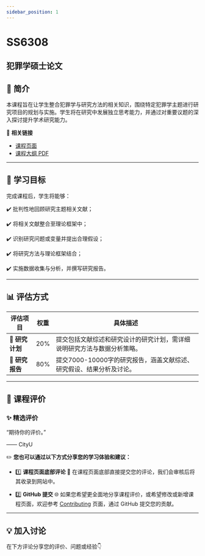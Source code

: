 ```yaml
---
sidebar_position: 1
---
```


# SS6308
## 犯罪学硕士论文

## **📘 简介**
本课程旨在让学生整合犯罪学与研究方法的相关知识，围绕特定犯罪学主题进行研究项目的规划与实施。学生将在研究中发展独立思考能力，并通过对重要议题的深入探讨提升学术研究能力。

🔗 **相关链接**
- [课程页面](https://www.cityu.edu.hk/catalogue/pg/202425/course/SS6308.htm)
- [课程大纲 PDF](https://www.cityu.edu.hk/catalogue/pg/202425/course/SS6308.pdf)

---

## **🎯 学习目标**

完成课程后，学生将能够：

✔️ 批判性地回顾研究主题相关文献；

✔️ 将相关文献整合至理论框架中；

✔️ 识别研究问题或变量并提出合理假设；

✔️ 将研究方法与理论框架结合；

✔️ 实施数据收集与分析，并撰写研究报告。

---

## **📊 评估方式**

| **评估项目**             | **权重** | **具体描述**                                                                                       |
|------------------------|---------|---------------------------------------------------------------------------------------------------|
| **📄 研究计划**          | 20%     | 提交包括文献综述和研究设计的研究计划，需详细说明研究方法与数据分析策略。                                                 |
| **📄 研究报告**          | 80%     | 提交7000-10000字的研究报告，涵盖文献综述、研究假设、结果分析及讨论。                                                  |

---

## **💬 课程评价**

### ✨ **精选评价**
<div className={commentStyles.commentBox}>
    <p className={commentStyles.commentText}>
        “期待你的评价。”
    </p>
    <p className={commentStyles.commentAuthor}>—— CityU</p>
</div>

✏️ **您也可以通过以下方式分享您的学习体验和建议：**

- 1️⃣ **课程页面底部评论**
💬 在课程页面底部直接提交您的评论，我们会审核后将其收录到网站中。

- 2️⃣ **GitHub 提交**
🌐 如果您希望更全面地分享课程评价，或希望修改或新增课程页面，欢迎参考 [Contributing](https://penjc.github.io/cityU-navigator/contributing) 页面，通过 GitHub 提交您的贡献。

---

## **💡 加入讨论**

在下方评论分享您的评价、问题或经验👇
<Utterances />
